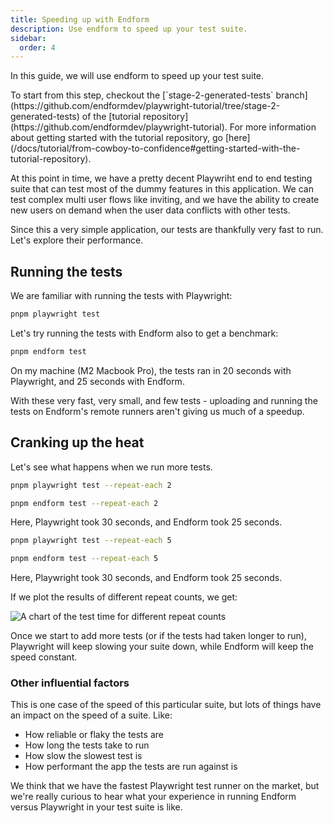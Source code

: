 ```yaml
---
title: Speeding up with Endform
description: Use endform to speed up your test suite.
sidebar:
  order: 4
---
```



In this guide, we will use endform to speed up your test suite.

<Aside>
To start from this step, checkout the [`stage-2-generated-tests` branch](https://github.com/endformdev/playwright-tutorial/tree/stage-2-generated-tests) of the [tutorial repository](https://github.com/endformdev/playwright-tutorial).
For more information about getting started with the tutorial repository, go [here](/docs/tutorial/from-cowboy-to-confidence#getting-started-with-the-tutorial-repository).
</Aside>

At this point in time, we have a pretty decent Playwriht end to end testing suite that can test most of the dummy features in this application.
We can test complex multi user flows like inviting, and we have the ability to create new users on demand when the user data conflicts with other tests.

Since this a very simple application, our tests are thankfully very fast to run. Let's explore their performance.

## Running the tests

We are familiar with running the tests with Playwright:

```bash
pnpm playwright test
```

Let's try running the tests with Endform also to get a benchmark:

```bash
pnpm endform test
```

On my machine (M2 Macbook Pro), the tests ran in 20 seconds with Playwright, and 25 seconds with Endform.

With these very fast, very small, and few tests - uploading and running the tests on Endform's remote runners aren't giving us much of a speedup.

## Cranking up the heat

Let's see what happens when we run more tests.

```bash
pnpm playwright test --repeat-each 2
```

```bash
pnpm endform test --repeat-each 2
```

Here, Playwright took 30 seconds, and Endform took 25 seconds.

```bash
pnpm playwright test --repeat-each 5
```

```bash
pnpm endform test --repeat-each 5
```

Here, Playwright took 30 seconds, and Endform took 25 seconds.

If we plot the results of different repeat counts, we get:

<Image src={TestTimeChart} alt="A chart of the test time for different repeat counts" width={800} />

Once we start to add more tests (or if the tests had taken longer to run), Playwright will keep slowing your suite down,
while Endform will keep the speed constant.

### Other influential factors

This is one case of the speed of this particular suite, but lots of things have an impact on the speed of a suite.
Like:

- How reliable or flaky the tests are
- How long the tests take to run
- How slow the slowest test is
- How performant the app the tests are run against is

We think that we have the fastest Playwright test runner on the market, but we're really curious to hear what your experience in running Endform versus Playwright in your test suite is like.